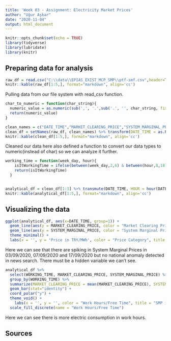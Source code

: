 ```yaml
---
title: 'Week 03 - Assignment: Electricity Market Prices'
author: "Uğur Aşkar"
date: "2020-11-04"
output: html_document
---
```


```r
knitr::opts_chunk$set(echo = TRUE)
library(tidyverse)
library(lubridate)
library(knitr)
```

## Preparing data for analysis

```r
raw_df = read.csv("C:\\data\\EPIAS_EXIST_MCP_SMP\\ptf-smf.csv",header=TRUE,dec=",")
knitr::kable(raw_df[1:5,], format="markdown", align='cc')
```
Pulling data from our file system with read_csv function.

```r
char_to_numeric = function(char_string){
  numeric_value = as.numeric(sub(',', '.',sub('.', '', char_string, fixed = TRUE)))
  return(numeric_value)
}

clean_names = c("DATE_TIME","MARKET_CLEARING_PRICE","SYSTEM_MARGINAL_PRICE","POSITIVE_IMBALANCE_PRICE","NEGATIVE_IMBALANCE_PRICE","SYSTEM_MARGINAL_PRICE_COURSE")
clean_df = setNames(raw_df, clean_names) %>% transform(DATE_TIME = as.POSIXct(DATE_TIME,format='%d.%m.%y %H:%M'), SYSTEM_MARGINAL_PRICE = char_to_numeric(SYSTEM_MARGINAL_PRICE), NEGATIVE_IMBALANCE_PRICE = char_to_numeric(NEGATIVE_IMBALANCE_PRICE))
knitr::kable(clean_df[1:5,], format="markdown", align='cc')
```
Cleaned our data here also defined a function to convert our data types to numeric(instead of char) so we can analyze it further.

```r
working_time = function(week_day, hour){
    isItWorkingTime = ifelse(between(week_day,2,6) & between(hour,8,18), "Working Time", "Free Time")
    return(isItWorkingTime)
  }


analytical_df = clean_df[1:3] %>% transmute(DATE_TIME, HOUR = hour(DATE_TIME), WEEK_DAY = wday(DATE_TIME, label = TRUE, abbr=FALSE, locale='UK'), WORKING_TIME = working_time(wday(DATE_TIME),hour(DATE_TIME)), MARKET_CLEARING_PRICE, SYSTEM_MARGINAL_PRICE)
knitr::kable(analytical_df[1:5,], format="markdown", align='cc')
```

## Visualizing the data
```r
ggplot(analytical_df, aes(x=DATE_TIME, group=1)) +
  geom_line(aes(y = MARKET_CLEARING_PRICE, color = "Market Clearing Price") , size = 1) +
  geom_line(aes(y = SYSTEM_MARGINAL_PRICE, color = "System Marginal Price"), size = 1) +
  theme_minimal() + 
  labs(x = '', y = 'Price in TRY/MWh', color = "Price Category", title = "MCP/SMP", subtitle = "Electricity market prices in September 2020")
```

Here we can see that there are spiking in System Marginal Prices in 03/09/2020, 07/09/2020 and 17/09/2020 but no national anomaly detected in news search. There must be a hidden variable we can't see.

```r
analytical_df %>%
  select(WORKING_TIME, MARKET_CLEARING_PRICE, SYSTEM_MARGINAL_PRICE) %>%
  group_by(WORKING_TIME) %>%
  summarize(MARKET_CLEARING_PRICE = mean(MARKET_CLEARING_PRICE), SYSTEM_MARGINAL_PRICE = mean(SYSTEM_MARGINAL_PRICE)) %>% ggplot(., aes(x="", y=SYSTEM_MARGINAL_PRICE, fill=WORKING_TIME)) +
  geom_bar(stat="identity") +
  coord_polar("y") + 
  theme_void() + 
    labs(x = '', y = '', color = "Work Hours/Free Time", title = "SMP in Work Hours", subtitle = "System marginal price comparison between work hours and free time") +
  scale_fill_discrete(name = "Work Hours/Free Time")
```

Here we can see there is more electric consumption in work hours.

## Sources